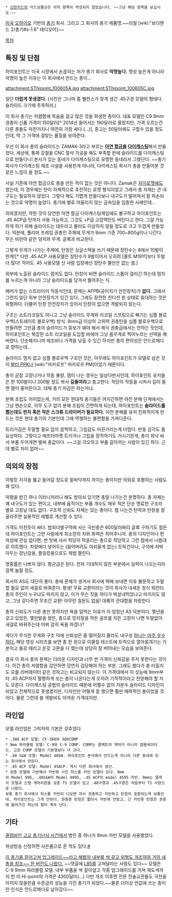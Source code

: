  * [[신한카드]]의 카드상품군은 아직 항목이 작성되지 않았습니다. ~~그냥 해당 항목을 보십시오.~~
[[미국]] [[오하이오]] 기반의 [[총기]] 회사. 그리고 그 회사의 총기 제품명.~~리얼 [wiki:"보더랜드 2/총기#s-1.6" 테디오어]~~

[[목차]]
== 특징 및 '''단점''' ==
하이포인트는 미국 시장에서 손꼽히는 저가 총기 회사로 '''악명높다.''' 명성 높은게 아니라 악명이 높은 이유는 이 회사에서 만드는 총이...

attachment:SThipoint_100605A.jpg attachment:SThipoint_100605C.jpg

일단 '''더럽게 못생겼다.''' (사진은 그나마 좀 밸런스가 맞게 생긴 .45구경 모델의 형태다. 슬라이드 크기에 주목하라.)

이 회사 총기는 저렴함에 목숨을 걸고 많은 것을 희생한 총이다. 대표 모델인 C9 9mm 권총이 신품 가격이 150달러[* 2014년 들어서는 190달러로 올랐지만, 가격 오르는건 다른 총들도 마찬가지니 여전히 가장 싸다.(...)], 중고는 50달러에도 구할수 있을 정도인데, 딱 그 가격에 걸맞는 품질을 보여준다.

우선 이 회사 총의 슬라이드는 ZAMAK-3라고 부르는 '''[[아연]] [[합금]]을 [[다이캐스팅]]'''해서 만들었다. 세상에, 통짜 강철을 CNC 절삭 가공을 해도 부족할 판에 슬라이드를 다이캐스팅으로 만들다니! 본사가 있는 동네가 다이캐스팅으로 유명한 동네라서 그랬단다. ~~총기 회사가 다이캐스팅 제조 시설을 사용한게 아니라, 다이캐스팅 회사가 총을 만들어본 것 같은 느낌이 들 정도.~~

사실 기존에 아연 합금으로 총을 만든 적이 없는 것은 아니다. Zamak은 [[자이로젯]]에도 썼는데, 이 경우에는 탄이 자체적으로 추진하는 로켓 형식이었고 그래서 총 자체는 큰 내구도는 필요하지 않았다. 그렇다 해도 가볍게 만들다보니 내구도가 떨어져서 잘 파손되는 것으로 악명이 높았다. 총기에 별로 어울리지 않는 금속임을 입증한 사례인데...

의외겠지만, 약한 것이 당연한 아연 합금 다이캐스팅제임에도 불구하고 하이포인트는 .45 ACP급 탄까지 사용 가능하고, 그것도 +P급 고압력탄도 버틴다고 한다. 그걸 가능하게 하기 위해 슬라이드는 대두라고 불러도 이상하지 않을 정도로 크고 두껍게 만들었다. 덕분에, 폴리머 프레임 권총인 주제에 무게가 9mm 기준 700~800g이나 나간다. 무슨 비만아 같은 덩치와 무게. 글록과 비교된다.

그렇게 무게가 나가는 주제에, 탄창은 싱글스택을 쓰기 때문에 장탄수는 8에서 10발이 한계![* 다만 .45 ACP 사용모델은 장탄수가 9발이어서 오히려 [콜트 M1911]보다 두발 더 많다! 적어도 .45 사용모델 산 사람 입장에선 장탄수 불만은 없는 셈.]

외부에 노출된 슬라이드 멈치도 없다. 탄창이 비면 슬라이드 스톱이 걸리긴 하는데 멈치를 누르는게 아니라 그냥 슬라이드를 당겨서 풀어주는 식.

해머가 없는 스트라이커 직동식인데, 문제는 AFPB(공이치기 안전장치)가 '''없다.''' 그래서 그런지 일단 외부 안전장치가 있긴 있다. 그래도 장전한 컨디션 원 상태로 휴대하는 것은 위험하다. 더불어 탄창 안전장치가 있어서 탄창이 없으면 격발되지 않는다.

구조는 쇼트리코일도 아니고 그냥 슬라이드 무게와 리코일 스프링으로 뻐기는 심플 블로우백(스트레이트 블로우백) 방식. 9mm급 이상의 고위력 권총탄을 심플 블로우백으로 만들려면 그만큼 총의 슬라이드가 뚱보가 돼야 해서 제식 권총급에서는 안하는 짓인데, 하이포인트는 복잡한 쇼트 리코일을 도입할 바에야 그냥 몸무게로 찍어누르는 선택을 해버렸다. 단순해지니까 제조비나 가격을 낮출 수 있긴 하지만 총의 편의성은 안드로메다로 향하는데...

슬라이드 멈치 없고 심플 블로우백 구조인 것은, 아무래도 하이포인트가 모델로 삼은 것이 [[발터 PPK]]나 [wiki:"마카로프" 마카로프 PM]이었기 때문이다.

총이 곧잘 고장나거나 작동 불량, 잼이 나는 경우는 일상다반사인데, 하이포인트 유저들은 한 100발이나 200발 정도 쏴서 '''길들여라'''고 충고한다. 적당히 작동을 시켜서 길이 들면 잼이 줄어든다고. 대체 총기 마감은 하는거냐.

분해 조립도 어이없는게, 거의 모든 현대적 총기들은 어지간하면 야전 분해 단계에서는 그냥 맨손으로, 아무 도구 없이 분해 조립이 간편하게 되는데, 하이포인트는 '''슬라이드를 뽑는데도 펀치 혹은 작은 스크류 드라이버가 필요하다.''' 야전 분해를 유저 친화적이게 만드는 것은 현대 총기의 기본인데 그에 역행하는 불편함을 가져다준다.

트리거감은 두말할 필요 없이 끔찍하고, 그립감도 미끈거리는게 더럽다. 반동 감각도 좀 요상하다. 그렇다고 애프터마켓 트리거나 그립을 장착하기도 거시기한게, 총이 워낙 싸서 부품 두어개면 벌써 총값이다. ~~그걸 각오하고 부품 갈아끼는 사람이 있긴 하다. 근데 별로 차이 없어~~

== 의외의 장점 ==
이렇듯 지각을 뚫고 들어갈 정도로 밑바닥까지 까이는 총이지만 의외로 호평하는 사람도 꽤 있다.

악평을 받긴 하나 이러니저러니 해도 방아쇠 당기면 총알 나가는건 분명하다. 총 자체는 꽤 내구도가 있는 편이고, 내부에 움직이는 부품 개수도 매우 적은 단순 명료한 구조라 별로 고장날 데도 없다. 구조적 신뢰도 자체는 있는 총이다. 잼 나는건 탄약과 탄창을 잘 골라주면 실용적인 레벨로 개선할 수 있다.

가격도 미친듯이 싸다. 범죄다발구역에 사는 극빈층은 600달러짜리 글록 구하기도 힘든데 하이포인트는 그런 사람에게 최소한의 자위 화력은 쥐어주니까. 총의 디자인이나 편의성에 관심 없다면, 싼 맛에 사서 적당히 막굴리는 총으로 적당하고 그런 점에서 나름대로 히트했다. 차량에다 넣어두는 (잃어버려도 아쉬울게 없는) 트럭건이나, 구석에 처박아두는 장난감용, 플링킹용으로도 제법 팔린다.

명중률은 나쁘지 않다. 평균급은 된다. 전혀 기대하지 않은 부분에서 실력이 나오는지라 깜짝 놀랄 정도.

회사의 AS도 대단히 좋다. 총에 문제가 생겨서 회사에 택배 보내면 이유 불문하고 두말할 필요 없이 새걸로 바꿔준다. 평생! 무료 교환이라는 것이 회사가 내세운 정식 워런티. 총의 주인이 누구냐도 따지지 않고, 이거 무슨 짓을 하다가 박살내먹었냐고 따지지도 않고, 그냥 갖다주면 무조건 교환! 아무런 질문도 없음! 대륙의 관대함을 자랑한다.

총의 신뢰도가 다른 총만 못하지만 욕을 덜먹는 이유가 이 엄청난 AS 덕분이다. 몇년을 갖고 있었든, 몇만발을 쐈든, 총으로 망치질을 하든 골프를 치든 고장이 나면 두말없이 새걸로 바꿔주는데 어찌 감히 욕을 하겠나?

게다가 무식한 무게와 구조 덕에 신뢰성은 좀 떨어질지 몰라도 내구성 [http://www.youtube.com/watch?v=AbvvurXmAmg 하나는 아주 우수하다.] 해당 영상 시리즈를 보면 총 한 정으로 이물질 테스트에 트럭으로 깔아뭉개기는 기본이고 돌로 때리고 온갖 고문을 다 했는데 상당히 잘 버텨내는 모습을 보여준다.

결국 이 회사 총의 문제는 더러운 디자인과 너무 싼 가격이 신뢰감을 주지 못한다는 것이다. 이건 총의 저렴함을 감안하면 당연히 감당해야 하는 부분. 그래도 쐈다가 총 터질지도 모를 리버레이터 같은 것하고는 비교되지 않는다. 이 가격대에서 이 성능에 9mm부터 .45 ACP까지 멀쩡하게 쏘는 총이 나온다는게 오히려 기적적이라고 찬양해야 할 지도 모른다. 다이캐스팅 공법의 슬라이드 때문에 어쩔수 없이 가분수 슬라이드 디자인이 되었고 전체적으로 못생겼지만, 디자인만 어떻게 잘 했으면 훨씬 매력적인 총이었을 것이다. 물론 그런데 쓸 개발비도 아까운 가격대지만.

== 라인업 ==
모델 라인업은 그럭저럭 기본은 갖추었다.
 * .380 ACP 모델: CF-380와 380COMP
 * 9mm 파라블럼 모델: C-9와 C-9 COMP. COMP는 콤팩트의 약어가 아니라 컴펜세이티드. 고로 COMP 모델이 기본형보다 더 크다.
 * .40 S&W 모델: Model 40SW. 하이포인트 본사에서 만드는게 아니라 다른 동네에 있는 회사에서 만든다.
 * .45 ACP 모델: Model 45ACP. 역시 다른 회사에서 생산.
 * 권총 모델에 기반해서 카빈화 시킨 피스톨 카빈 모델이 있다. 9mm의 Model 995, .40S&W의 Model 4095, .45 ACP의 model 4595 카빈. 9mm는 클래식 모델과 신형 개머리판을 갖춘 TS 모델이 있고 .40구경과 .45구경은 처음부터 TS 사양으로 나왔다.
 보통 총기 회사에서 피스톨 카빈이 나오면 자사 권총하고 카빈하고 탄창이 호환되는게 보통인데, 하이포인트는 그게 안된다. 권총용 탄창은 짧아서 카빈에 안맞고, 긴 카빈용 탄창은 권총에 들어가긴 하는데 잼이 계속 난다.

== 기타 ==
[[콜럼바인 고교 총기난사 사건]]에서 범인 중 하나가 9mm 카빈 모델을 사용했었다.

위성방송 신청하면 사은품으로 준 적도 있다.[http://www.ohmynews.com/NWS_Web/View/at_pg.aspx?CNTN_CD=A0001546007 #]

[http://youtu.be/KjQk244oW9c 이 총기를 뜯어고쳐 업그레이드~~라고 해봤자 내부를 싹 갈고 외형도 개조하여 거의 새총을 창조~~ 한 버전도 나왔다.] ~~댓글에 [[L85]]를 고쳐달라는 사람도 있다~~ 모델은 C-9 9mm 파라블럼 모델. 
내부 부품을 싹 갈아엎고 각종 업그레이드를 거쳐 재도색까지 한 이 Hi-point의 가격은 4300달러(...)
다만 개조 이후엔 전문 전술교관들도 극찬을 아끼지 않을만큼 수준급의 성능을 가진 총기가 되었다.~~물론 더이상 싼값에 쓰는 총이란 인식은 안드로메다로 날아갔다~~

